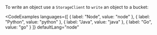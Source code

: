 To write an object use a `StorageClient` to `write` an object to a bucket:

<CodeExamples 
	languages={[
	{
		label: "Node",
		value: "node"
	},
	{
		label: "Python",
		value: "python"
	},
	{
		label: "Java",
		value: "java"
	},
	{
		label: "Go",
		value: "go"
	}
	]}
	defaultLang="node"
>

<CodeSnippet snippet="nitrictech/node-sdk/examples/storage/write.ts" />

<CodeSnippet snippet="nitrictech/python-sdk/examples/storage/write.py" />

<CodeSnippet snippet="nitrictech/java-sdk/src/test/java/examples/storage/Write.java" />

<CodeSnippet snippet="nitrictech/go-sdk/examples/storage/write.go" />

</CodeExamples>
